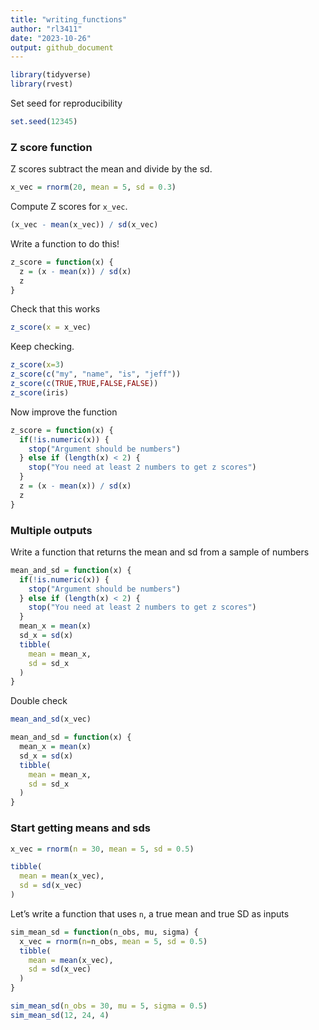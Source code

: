 ```yaml
---
title: "writing_functions"
author: "rl3411"
date: "2023-10-26"
output: github_document
---
```


```r
library(tidyverse)
library(rvest)
```

Set seed for reproducibility

```r
set.seed(12345)
```

### Z score function

 Z scores subtract the mean and divide by the sd.
 
```r
x_vec = rnorm(20, mean = 5, sd = 0.3)
```

Compute Z scores for `x_vec`.

```r
(x_vec - mean(x_vec)) / sd(x_vec)
```

 Write a function to do this!
 
```r
z_score = function(x) {
  z = (x - mean(x)) / sd(x)
  z
}
```

Check that this works 
```r
z_score(x = x_vec)
```
 
 Keep checking.
 
```r
z_score(x=3)
z_score(c("my", "name", "is", "jeff"))
z_score(c(TRUE,TRUE,FALSE,FALSE))
z_score(iris)
```

 
 Now improve the function
 
```r
z_score = function(x) {
  if(!is.numeric(x)) {
    stop("Argument should be numbers")
  } else if (length(x) < 2) {
    stop("You need at least 2 numbers to get z scores")
  }
  z = (x - mean(x)) / sd(x)
  z
}
```

### Multiple outputs

Write a function that returns the mean and sd from a sample of numbers

```r
mean_and_sd = function(x) {
  if(!is.numeric(x)) {
    stop("Argument should be numbers")
  } else if (length(x) < 2) {
    stop("You need at least 2 numbers to get z scores")
  }
  mean_x = mean(x) 
  sd_x = sd(x)
  tibble(
    mean = mean_x,
    sd = sd_x
  )
}
```

Double check

```r
mean_and_sd(x_vec)
```

```r
mean_and_sd = function(x) {
  mean_x = mean(x) 
  sd_x = sd(x)
  tibble(
    mean = mean_x,
    sd = sd_x
  )
}
```

### Start getting means and sds

```r
x_vec = rnorm(n = 30, mean = 5, sd = 0.5)

tibble(
  mean = mean(x_vec),
  sd = sd(x_vec)
)
```

Let's write a function that uses `n`, a true mean and true SD as inputs

```r
sim_mean_sd = function(n_obs, mu, sigma) {
  x_vec = rnorm(n=n_obs, mean = 5, sd = 0.5) 
  tibble(
    mean = mean(x_vec), 
    sd = sd(x_vec)
  )
}

sim_mean_sd(n_obs = 30, mu = 5, sigma = 0.5)
sim_mean_sd(12, 24, 4)
```





